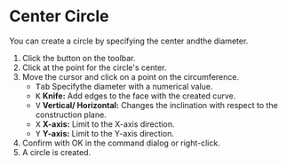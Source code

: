 
# Center Circle 

<Reference shortcut="" command="Center Circle" button="Toolbar" />

You can create a circle by specifying the center andthe diameter.

1. Click the button <ButtonIcon type="button-center-circle" /> on the toolbar.
2. Click at the point for the circle's center.
3. Move the cursor and click on a point on the circumference.
   - <kbd>Tab</kbd> Specifythe diameter with a numerical value.
   - <kbd>K</kbd> **Knife:** Add edges to the face with the created curve.
   - <kbd>V</kbd> **Vertical/ Horizontal:** Changes the inclination with respect to the construction plane.
   - <kbd>X</kbd> **X-axis:** Limit to the X-axis direction.
   - <kbd>Y</kbd> **Y-axis:** Limit to the Y-axis direction.
4. Confirm with OK in the command dialog or right-click.
5. A circle is created.


